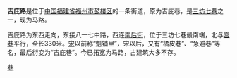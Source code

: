 {{文物保护单位
| 级别 = 全国
| 名称 = 三坊七巷和朱紫坊建筑群
| 编号 = 6-583
| 分类 = 古建筑
| 时代 = [[明|明]]至[[中華民國|民国]]
| 所在 = [[福建省|福建省]][[福州市|福州市]]
| 登录 = 2006年
| Cat = 福建全国重点文物保护单位
}}
'''吉庇路'''是位于[[中国|中国]][[福建省|福建省]][[福州市|福州市]][[鼓楼区_(福州市)|鼓楼区]]的一条街道，原为吉庇巷，是[[三坊七巷|三坊七巷]]之一，现为马路。

吉庇路为东西走向，东接八一七中路，西连[[南后街|南后街]]，位于三坊七巷最南端，北与[[宫巷|宫巷]]平行，全长330米。[[宋|宋]]以前称“魁铺里”，宋以后，又有“橘皮巷”、“急避巷”等名，最后衍变为“吉庇巷”。今已拓宽为马路，古建筑大多不存。
{{福建全国重点文物保护单位}}

[[Category:三坊七巷|巷]]